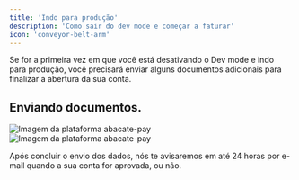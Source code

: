 ```yaml
---
title: 'Indo para produção'
description: 'Como sair do dev mode e começar a faturar'
icon: 'conveyor-belt-arm'
---
```


Se for a primeira vez em que você está desativando o Dev mode e indo para produção, você precisará enviar alguns documentos adicionais para finalizar a abertura da sua conta.


## <Icon icon="id-card" type="solid"/>  Enviando documentos.


<Steps>
  <Step title="Primeiro Passo">
    <Card>
  <img
    src="/images/select-button-dev.png"
    alt="Imagem da plataforma abacate-pay"
  />
  <Card title="Acesse a plataforma e no topo direito clique no botão Dev mode." img="/images/criar-chave-api">
  </Card>
</Card>
  </Step>
  <Step title="Segundo Passo">
    <Card>
  <img
    src="/images/documents-required.png"
    alt="Imagem da plataforma abacate-pay"
  />
  <Card title="Na página seguinte, preencha as informações sobre a sua empresa, os sócios e anexe os documentos pedidos."> </Card>
</Card>
</Step>
</Steps>

Após concluir o envio dos dados, nós te avisaremos em até 24 horas por e-mail quando a sua conta for aprovada, ou não.